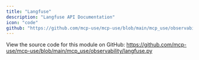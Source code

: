 ```yaml
---
title: "Langfuse"
description: "Langfuse API Documentation"
icon: "code"
github: "https://github.com/mcp-use/mcp-use/blob/main/mcp_use/observability/langfuse.py"
---
```



<Callout type="info" title="Source Code">
View the source code for this module on GitHub: <a href='https://github.com/mcp-use/mcp-use/blob/main/mcp_use/observability/langfuse.py' target='_blank' rel='noopener noreferrer'>https://github.com/mcp-use/mcp-use/blob/main/mcp_use/observability/langfuse.py</a>
</Callout>
